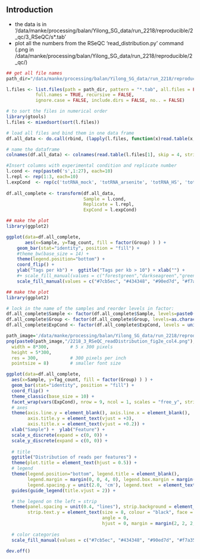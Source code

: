 
## Introduction

- the data is in '/data/manke/processing/balan/Yilong_SG_data/run_2218/reproducible/2_qc/3_RSeQC/s*.tab'
- plot all the numbers from the RSeQC 'read_distribution.py' command (.png in /data/manke/processing/balan/Yilong_SG_data/run_2218/reproducible/2_qc/)


```r
## get all file names
path_dir="/data/manke/processing/balan/Yilong_SG_data/run_2218/reproducible/2_qc/3_RSeQC"

l.files <- list.files(path = path_dir, pattern = "*.tab", all.files = FALSE,
           full.names = TRUE, recursive = FALSE,                                    # full.names = TRUE
           ignore.case = FALSE, include.dirs = FALSE, no.. = FALSE)

# to sort the files in numerical order
library(gtools)
l.files <- mixedsort(sort(l.files))

# load all files and bind them in one data frame
df.all_data <- do.call(rbind, (lapply(l.files, function(x)read.table(x, skip = 5, stringsAsFactors = FALSE, nrows=10, fill=TRUE, header=FALSE)[c(1,3)])))

# name the dataframe
colnames(df.all_data) <- colnames(read.table(l.files[1], skip = 4, stringsAsFactors = FALSE, nrows=10, fill=TRUE, header=TRUE)[c(1,3)])

#Insert columns with experimental condition and replicate number
l.cond <- rep(paste0('s',1:27), each=10)
l.repl <- rep(1:3, each=10)
l.expCond  <- rep(c('totRNA_mock', 'totRNA_arsenite', 'totRNA_HS', 'totRNA_NaCl', 'totRNA_UV', 'sgRNA_arsenite', 'sgRNA_HS', 'sgRNA_NaCl', 'sgRNA_UV'), each=30)
  
df.all_complete <- transform(df.all_data,
                             Sample = l.cond,
                             Replicate = l.repl,
                             ExpCond = l.expCond)
```

```r
## make the plot
library(ggplot2)

ggplot(data=df.all_complete,
       aes(x=Sample, y=Tag_count, fill = factor(Group) ) ) +
    geom_bar(stat="identity", position = "fill") +
    #theme_bw(base_size = 14) +
    theme(legend.position="bottom") +
    coord_flip() +
    ylab("Tags per kb") +  ggtitle("Tags per kb > 10") + xlab("") +
    #+ scale_fill_manual(values = c("forestgreen","darkseagreen","green","limegreen") )
    scale_fill_manual(values = c("#7cb5ec", "#434348", "#90ed7d", "#f7a35c", "#8085e9", "#f15c80", "#e4d354", "#2b908f", "#f45b5b", "#91e8e1") )
```

```r
## make the plot
library(ggplot2)

# lock in the name of the samples and reorder levels in factor:
df.all_complete$Sample <- factor(df.all_complete$Sample, levels=paste0('s',27:1))
df.all_complete$Group <- factor(df.all_complete$Group, levels=as.character(df.all_complete$Group[10:1]))
df.all_complete$ExpCond <- factor(df.all_complete$ExpCond, levels = unique(l.expCond))

path_image='/data/manke/processing/balan/Yilong_SG_data/run_2218/reproducible/2_qc'
png(paste0(path_image,"/2218_3_RSeQC_readDistribution_fig2e_col4.png"),
  width = 8*300,        # 5 x 300 pixels
  height = 5*300,
  res = 300,            # 300 pixels per inch
  pointsize = 8)        # smaller font size

ggplot(data=df.all_complete,
  aes(x=Sample, y=Tag_count, fill = factor(Group) ) ) +
  geom_bar(stat="identity", position = "fill") +
  coord_flip() +
  theme_classic(base_size = 10) +
  facet_wrap(vars(ExpCond), nrow = 9, ncol = 1, scales = "free_y", strip.position = "right") +
  # axes
  theme(axis.line.y = element_blank(), axis.line.x = element_blank(),     
        axis.title.y = element_text(vjust = +3),
        axis.title.x = element_text(vjust = +0.2)) +
  xlab("Sample") +  ylab("Feature") +  
  scale_x_discrete(expand = c(0, 0)) +
  scale_y_discrete(expand = c(0, 0)) +
  
  # title  
  ggtitle("Distribution of reads per features") + 
  theme(plot.title = element_text(hjust = 0.5)) + 
  # legend
  theme(legend.position="bottom", legend.title = element_blank(), 
        legend.margin = margin(0, 0, 4, 0), legend.box.margin = margin(-10, 0, 0, 0),
        legend.spacing.y = unit(2.0, 'cm'), legend.text  = element_text(size = 8)) +
  guides(guide_legend(title.vjust = 2)) +

  # the legend on the left = strip
  theme(panel.spacing = unit(0.4, "lines"), strip.background = element_rect(colour="white"),
        strip.text.y = element_text(size = 8, colour = "black", face = "bold",
                                    angle = 0,  
                                    hjust = 0, margin = margin(2, 2, 2, 2, "pt")) ) +
  
  # color categories  
  scale_fill_manual(values = c("#7cb5ec", "#434348", "#90ed7d", "#f7a35c", "#8085e9", "#f15c80", "#e4d354", "#2b908f", "#f45b5b", "#91e8e1"), limits = rev(levels(df.all_complete$Group)) )

dev.off()
```
